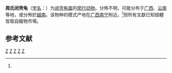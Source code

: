 {{Speciesbox 
| taxon = Cuora zhoui
| status = CR |  status_system = iucn3.1
| status_ref = <ref name=iucn>{{IUCN2010|version=2010.3| assessors = Asian Turtle Trade Working Group |  year = 2000 | id = 5963 | title = Cuora zhoui |downloaded =  2010-10-27}}</ref>
| image = Cuora zhoui.jpg
| image_caption = 周氏闭壳龟<br />''Cuora zhoui''
| binomial_authority = (Zhao, 1990)<ref name='id4343'>{{cite web| url =http://www.bioinfo.cn/db05/BjdwSpecies.php?action=view&id=4343| title =周氏闭壳龟| work =《中国动物物种编目数据库》| publisher =中国科学院微生物研究所| author =中国科学院动物研究所| accessdate =2009-04-11| deadurl =yes| archiveurl =https://web.archive.org/web/20160305011917/http://www.bioinfo.cn/db05/BjdwSpecies.php?action=view&id=4343| archivedate =2016-03-05}}</ref>
}}

'''周氏闭壳龟'''（[[学名|学名]]：{{lang|la|''Cuora zhoui''}}）为[[闭壳龟属|闭壳龟属]]的[[爬行动物|爬行动物]]。分佈不明，可能分布于[[广西|广西]]、[[云南|云南]]等地，或分佈於[[越南|越南]]。该物种的模式产地在[[广西|广西]][[南宁|南宁]]附近。<ref name='id4343'/>但所有文獻已知個體皆取自寵物市場。

== 参考文献 ==
{{reflist}}

{{commons|Cuora  zhoui}}
{{Taxonbar|from=Q305805}}

[[Category:闭壳龟属|Z]]
[[Category:中國爬行動物|Z]]
[[Category:越南動物|Z]]
[[Category:中國特有爬行動物|Z]]
[[Category:1990年描述的动物|Z]]
{{animal-stub}}